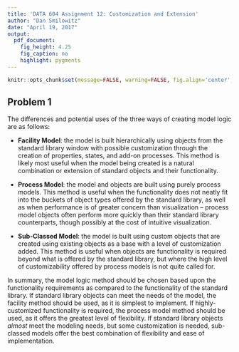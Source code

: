 ```yaml
---
title: 'DATA 604 Assignment 12: Customization and Extension'
author: "Dan Smilowitz"
date: "April 19, 2017"
output:
  pdf_document: 
    fig_height: 4.25
    fig_caption: no
    highlight: pygments
---
```


```r
knitr::opts_chunk$set(message=FALSE, warning=FALSE, fig.align='center', comment=NA)
```

## Problem 1

The differences and potential uses of the three ways of creating model logic are as follows:

  - **Facility Model**: the model is built hierarchically using objects from the standard library window with possible customization through the creation of properties, states, and add-on processes.  This method is likely most useful when the model being created is a natural combination or extension of standard objects and their functionality.
  
  - **Process Model**: the model and objects are built using purely process models.  This method is useful when the functionality does not neatly fit into the buckets of object types offered by the standard library, as well as when performance is of greater concern than visualization -- process model objects often perform more quickly than their standard library counterparts, though possibly at the cost of intuitive visualization.
  
  - **Sub-Classed Model**: the model is built using custom objects that are created using existing objects as a base with a level of customization added.  This method is useful when objects are functionality is required beyond what is offered by the standard library, but where the high level of customizability offered by process models is not quite called for.
  
In summary, the model logic method should be chosen based upon the functionality requirements as compared to the functionality of the standard library.  If standard library objects can meet the needs of the model, the facility method should be used, as it is simplest to implement.  If highly-customized functionality is required, the process model method should be used, as it offers the greatest level of flexibility.  If standard library objects *almost* meet the modeling needs, but some customization is needed, sub-classed models offer the best combination of flexibility and ease of implementation.
